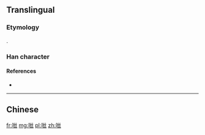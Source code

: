 ==Translingual==

===Etymology===
{{Han simp|f=絲|t=丝}}.

===Han character===
{{Han char|rn=30|rad=口|as=05|sn=8|canj=RVVM|four=62011|ids=⿰口丝}}

====References====
* {{Han ref|hdz=10611.010|uh=549D|ud=21661}}

----

==Chinese==
{{zh-see|噝}}

[[fr:咝]]
[[mg:咝]]
[[pl:咝]]
[[zh:咝]]